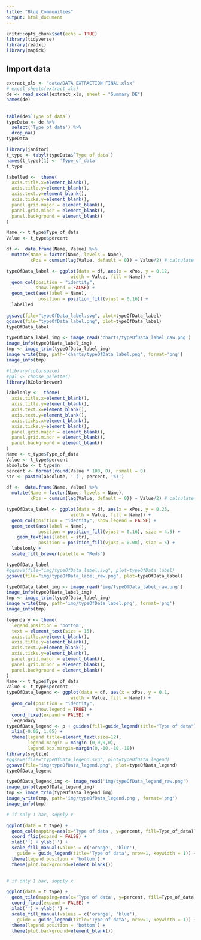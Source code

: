 ---
title: "Blue_Communities"
output: html_document
---

```{r setup, include=FALSE}
knitr::opts_chunk$set(echo = TRUE)
library(tidyverse)
library(readxl)
library(magick)
```

## Import data



```{r }
extract_xls <- "data/DATA EXTRACTION FINAL.xlsx"
# excel_sheets(extract_xls)
de <- read_excel(extract_xls, sheet = "Summary DE")
names(de)
```

## 

```{r find Type of data}
table(de$`Type of data`)
typeData <- de %>% 
  select('Type of data') %>% 
  drop_na()
typeData
```

```{r count Type of data}
library(janitor)
t_type <- tabyl(typeData$`Type of data`)
names(t_type)[1] <- 'Type_of_data'
t_type
```


```{r}
labelled <-  theme(
  axis.title.x=element_blank(),
  axis.title.y=element_blank(),
  axis.text.y=element_blank(),
  axis.ticks.y=element_blank(),
  panel.grid.major = element_blank(),
  panel.grid.minor = element_blank(),
  panel.background = element_blank()
)

Name <- t_type$Type_of_data
Value <- t_type$percent

df <-  data.frame(Name, Value) %>%
  mutate(Name = factor(Name, levels = Name),
         xPos = cumsum(lag(Value, default = 0)) + Value/2) # calculate interval position

typeOfData_label <- ggplot(data = df, aes(x = xPos, y = 0.12, 
                        width = Value, fill = Name)) +
  geom_col(position = "identity",
           show.legend = FALSE) +
  geom_text(aes(label = Name),
            position = position_fill(vjust = 0.16)) +
  labelled
  
ggsave(file="typeOfData_label.svg", plot=typeOfData_label)
ggsave(file="typeOfData_label.png", plot=typeOfData_label)
typeOfData_label
```

```{r}
typeOfData_label_img <- image_read('charts/typeOfData_label_raw.png')
image_info(typeOfData_label_img)
tmp <- image_trim(typeOfData_label_img)
image_write(tmp, path='charts/typeOfData_label.png', format='png')
image_info(tmp)
```

```{r}
#library(colorspace)
#pal <- choose_palette()
library(RColorBrewer)
```


```{r}
labelonly <-  theme(
  axis.title.x=element_blank(),
  axis.title.y=element_blank(),
  axis.text.x=element_blank(),
  axis.text.y=element_blank(),
  axis.ticks.x=element_blank(),
  axis.ticks.y=element_blank(),
  panel.grid.major = element_blank(),
  panel.grid.minor = element_blank(),
  panel.background = element_blank()
)
Name <- t_type$Type_of_data
Value <- t_type$percent
absolute <- t_type$n
percent <- format(round(Value * 100, 0), nsmall = 0)
str <- paste0(absolute, ' (', percent, '%)')

df <-  data.frame(Name, Value) %>%
  mutate(Name = factor(Name, levels = Name),
         xPos = cumsum(lag(Value, default = 0)) + Value/2) # calculate interval position

typeOfData_label <- ggplot(data = df, aes(x = xPos, y = 0.25, 
                        width = Value, fill = Name)) +
  geom_col(position = "identity", show.legend = FALSE) +
  geom_text(aes(label = Name),
            position = position_fill(vjust = 0.16), size = 4.5) +
    geom_text(aes(label = str),
            position = position_fill(vjust = 0.08), size = 5) +
  labelonly +
  scale_fill_brewer(palette = "Reds")

typeOfData_label  
#ggsave(file="img/typeOfData_label.svg", plot=typeOfData_label)
ggsave(file="img/typeOfData_label_raw.png", plot=typeOfData_label)

```

```{r}
typeOfData_label_img <- image_read('img/typeOfData_label_raw.png')
image_info(typeOfData_label_img)
tmp <- image_trim(typeOfData_label_img)
image_write(tmp, path='img/typeOfData_label.png', format='png')
image_info(tmp)
```



```{r}
legendary <- theme(
  legend.position = 'bottom',
  text = element_text(size = 15),
  axis.title.x=element_blank(),
  axis.title.y=element_blank(),
  axis.text.y=element_blank(),
  axis.ticks.y=element_blank(),
  panel.grid.major = element_blank(),
  panel.grid.minor = element_blank(),
  panel.background = element_blank()
)
Name <- t_type$Type_of_data
Value <- t_type$percent
typeOfData_legend <- ggplot(data = df, aes(x = xPos, y = 0.1, 
                        width = Value, fill = Name)) +
  geom_col(position = "identity",
           show.legend = TRUE) +
  coord_fixed(expand = FALSE) +
  legendary
typeOfData_legend <- p + guides(fill=guide_legend(title="Type of data")) + 
  xlim(-0.05, 1.05) +
  theme(legend.title=element_text(size=12),
        legend.margin = margin (0,0,0,0),
        legend.box.margin=margin(0,-10,-10,-10))
library(svglite)
#ggsave(file="typeOfData_legend.svg", plot=typeOfData_legend)
ggsave(file="img/typeOfData_legend.png", plot=typeOfData_legend)
typeOfData_legend
```

```{r}
typeOfData_legend_img <- image_read('img/typeOfData_legend_raw.png')
image_info(typeOfData_legend_img)
tmp <- image_trim(typeOfData_legend_img)
image_write(tmp, path='img/typeOfData_legend.png', format='png')
image_info(tmp)
```


```{r plot Type of data}

# if only 1 bar, supply x

ggplot(data = t_type) +
  geom_col(mapping=aes(x='Type of data', y=percent, fill=Type_of_data)) +
  coord_flip(expand = FALSE) + 
  xlab('') + ylab('') +
  scale_fill_manual(values = c('orange', 'blue'),
    guide = guide_legend(title='Type of data', nrow=1, keywidth = 1)) +
  theme(legend.position = 'bottom') +
  theme(plot.background=element_blank())
  
```

```{r plot Type of data}

# if only 1 bar, supply x

ggplot(data = t_type) +
  geom_tile(mapping=aes(x='Type of data', y=percent, fill=Type_of_data, width=0.1)) +
  coord_fixed(expand = FALSE) + 
  xlab('') + ylab('') +
  scale_fill_manual(values = c('orange', 'blue'),
    guide = guide_legend(title='Type of data', nrow=1, keywidth = 1)) +
  theme(legend.position = 'bottom') +
  theme(plot.background=element_blank())
  
```